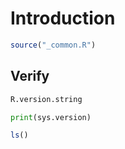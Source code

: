 # Introduction {#introduction-p01}

```r
source("_common.R")
```

## Verify

```r
R.version.string
```

```python
print(sys.version)

```

```r
ls()
```
